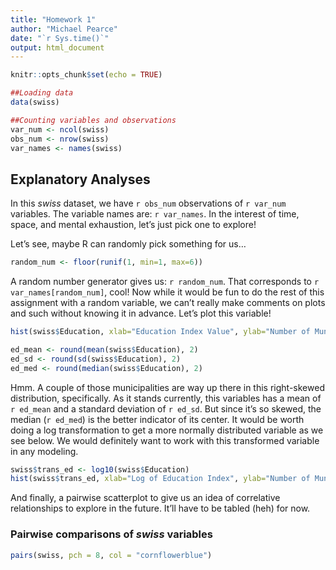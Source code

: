 ```yaml
---
title: "Homework 1"
author: "Michael Pearce"
date: "`r Sys.time()`"
output: html_document
---
```


```r
knitr::opts_chunk$set(echo = TRUE)

##Loading data
data(swiss)

##Counting variables and observations
var_num <- ncol(swiss)
obs_num <- nrow(swiss)
var_names <- names(swiss)
```

## Explanatory Analyses


In this *swiss* dataset, we have `r obs_num` observations of `r var_num` variables. The variable names are: `r var_names`. In the interest of time, space, and mental exhaustion, let's just pick one to explore!

Let's see, maybe R can randomly pick something for us...

```r
random_num <- floor(runif(1, min=1, max=6))
```

A random number generator gives us: `r random_num`. That corresponds to `r var_names[random_num]`, cool! Now while it would be fun to do the rest of this assignment with a random variable, we can't really make comments on plots and such without knowing it in advance. Let's plot this variable!

```r
hist(swiss$Education, xlab="Education Index Value", ylab="Number of Municipalities", main="Histogram of Education Indices", col="cornflowerblue")
```

```r
ed_mean <- round(mean(swiss$Education), 2)
ed_sd <- round(sd(swiss$Education), 2)
ed_med <- round(median(swiss$Education), 2)
```
Hmm. A couple of those municipalities are way up there in this right-skewed distribution, specifically. As it stands currently, this variables has a mean of `r ed_mean` and a standard deviation of `r ed_sd`. But since it's so skewed, the median (`r ed_med`) is the better indicator of its center. It would be worth doing a log transformation to get a more normally distributed variable as we see below. We would definitely want to work with this transformed variable in any modeling.

```r
swiss$trans_ed <- log10(swiss$Education)
hist(swiss$trans_ed, xlab="Log of Education Index", ylab="Number of Municipalities", main="Histogram of log-transformed Education Indices", col="darkseagreen2")
```

And finally, a pairwise scatterplot to give us an idea of correlative relationships to explore in the future. It'll have to be tabled (heh) for now.

### Pairwise comparisons of *swiss* variables
```r
pairs(swiss, pch = 8, col = "cornflowerblue")
```